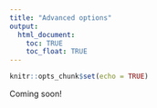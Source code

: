 ```yaml
---
title: "Advanced options"
output: 
  html_document:
    toc: TRUE
    toc_float: TRUE
---
```


```r
knitr::opts_chunk$set(echo = TRUE)
```


Coming soon!

<!-- ## Data manipulation 2 -->

<!-- %5Certain rownumbers or columnnumbers can be accessed using the square brackets `[,]`. -->
<!-- A number before the comma gives this rownumber. This code gives me the first  -->
<!-- ```{r echo = T, eval=T} -->
<!-- mtcars[1,] -->
<!-- ``` -->